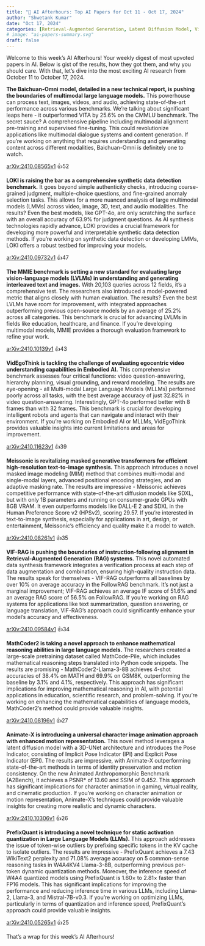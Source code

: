 ```yaml
---
title: "🌙 AI Afterhours: Top AI Papers for Oct 11 - Oct 17, 2024"
author: "Shwetank Kumar"
date: "Oct 17, 2024"
categories: [Retrieval-Augmented Generation, Latent Diffusion Model, Vision-Language Models, Synthetic Data Detection, Multimodal_Language_Models, Embodied AI, Large Language Models, Text-to-Image Synthesis, Natural Language Processing]
# image: "ai-papers-summary.svg"
draft: false
---
```


Welcome to this week's AI Afterhours! Your weekly digest of most upvoted papers in AI. Below is gist of the results, how they got them, and why you should care. With that, let's dive into the most exciting AI research from October 11 to October 17, 2024.

**The Baichuan-Omni model, detailed in a new technical report, is pushing the boundaries of multimodal large language models.** This powerhouse can process text, images, videos, and audio, achieving state-of-the-art performance across various benchmarks. We're talking about significant leaps here - it outperformed VITA by 25.6% on the CMMLU benchmark. The secret sauce? A comprehensive pipeline including multimodal alignment pre-training and supervised fine-tuning. This could revolutionize applications like multimodal dialogue systems and content generation. If you're working on anything that requires understanding and generating content across different modalities, Baichuan-Omni is definitely one to watch.

[arXiv:2410.08565v1](https://arxiv.org/pdf/2410.08565v1) 👍52

**LOKI is raising the bar as a comprehensive synthetic data detection benchmark.** It goes beyond simple authenticity checks, introducing coarse-grained judgment, multiple-choice questions, and fine-grained anomaly selection tasks. This allows for a more nuanced analysis of large multimodal models (LMMs) across video, image, 3D, text, and audio modalities. The results? Even the best models, like GPT-4o, are only scratching the surface with an overall accuracy of 63.9% for judgment questions. As AI synthesis technologies rapidly advance, LOKI provides a crucial framework for developing more powerful and interpretable synthetic data detection methods. If you're working on synthetic data detection or developing LMMs, LOKI offers a robust testbed for improving your models.

[arXiv:2410.09732v1](https://arxiv.org/pdf/2410.09732v1) 👍47

**The MMIE benchmark is setting a new standard for evaluating large vision-language models (LVLMs) in understanding and generating interleaved text and images.** With 20,103 queries across 12 fields, it's a comprehensive test. The researchers also introduced a model-powered metric that aligns closely with human evaluation. The results? Even the best LVLMs have room for improvement, with integrated approaches outperforming previous open-source models by an average of 25.2% across all categories. This benchmark is crucial for advancing LVLMs in fields like education, healthcare, and finance. If you're developing multimodal models, MMIE provides a thorough evaluation framework to refine your work.

[arXiv:2410.10139v1](https://arxiv.org/pdf/2410.10139v1) 👍43

**VidEgoThink is tackling the challenge of evaluating egocentric video understanding capabilities in Embodied AI.** This comprehensive benchmark assesses four critical functions: video question-answering, hierarchy planning, visual grounding, and reward modeling. The results are eye-opening - all Multi-modal Large Language Models (MLLMs) performed poorly across all tasks, with the best average accuracy of just 32.82% in video question-answering. Interestingly, GPT-4o performed better with 8 frames than with 32 frames. This benchmark is crucial for developing intelligent robots and agents that can navigate and interact with their environment. If you're working on Embodied AI or MLLMs, VidEgoThink provides valuable insights into current limitations and areas for improvement.

[arXiv:2410.11623v1](https://arxiv.org/pdf/2410.11623v1) 👍39

**Meissonic is revitalizing masked generative transformers for efficient high-resolution text-to-image synthesis.** This approach introduces a novel masked image modeling (MIM) method that combines multi-modal and single-modal layers, advanced positional encoding strategies, and an adaptive masking rate. The results are impressive - Meissonic achieves competitive performance with state-of-the-art diffusion models like SDXL, but with only 1B parameters and running on consumer-grade GPUs with 8GB VRAM. It even outperforms models like DALL-E 2 and SDXL in the Human Preference Score v2 (HPSv2), scoring 29.57. If you're interested in text-to-image synthesis, especially for applications in art, design, or entertainment, Meissonic's efficiency and quality make it a model to watch.

[arXiv:2410.08261v1](https://arxiv.org/pdf/2410.08261v1) 👍35

**VIF-RAG is pushing the boundaries of instruction-following alignment in Retrieval-Augmented Generation (RAG) systems.** This novel automated data synthesis framework integrates a verification process at each step of data augmentation and combination, ensuring high-quality instruction data. The results speak for themselves - VIF-RAG outperforms all baselines by over 10% on average accuracy in the FollowRAG benchmark. It's not just a marginal improvement; VIF-RAG achieves an average IF score of 51.6% and an average RAG score of 56.5% on FollowRAG. If you're working on RAG systems for applications like text summarization, question answering, or language translation, VIF-RAG's approach could significantly enhance your model's accuracy and effectiveness.

[arXiv:2410.09584v1](https://arxiv.org/pdf/2410.09584v1) 👍34

**MathCoder2 is taking a novel approach to enhance mathematical reasoning abilities in large language models.** The researchers created a large-scale pretraining dataset called MathCode-Pile, which includes mathematical reasoning steps translated into Python code snippets. The results are promising - MathCoder2-Llama-3-8B achieves 4-shot accuracies of 38.4% on MATH and 69.9% on GSM8K, outperforming the baseline by 3.1% and 4.1%, respectively. This approach has significant implications for improving mathematical reasoning in AI, with potential applications in education, scientific research, and problem-solving. If you're working on enhancing the mathematical capabilities of language models, MathCoder2's method could provide valuable insights.

[arXiv:2410.08196v1](https://arxiv.org/pdf/2410.08196v1) 👍27

**Animate-X is introducing a universal character image animation approach with enhanced motion representation.** This novel method leverages a latent diffusion model with a 3D-UNet architecture and introduces the Pose Indicator, consisting of Implicit Pose Indicator (IPI) and Explicit Pose Indicator (EPI). The results are impressive, with Animate-X outperforming state-of-the-art methods in terms of identity preservation and motion consistency. On the new Animated Anthropomorphic Benchmark (A2Bench), it achieves a PSNR* of 13.60 and SSIM of 0.452. This approach has significant implications for character animation in gaming, virtual reality, and cinematic production. If you're working on character animation or motion representation, Animate-X's techniques could provide valuable insights for creating more realistic and dynamic characters.

[arXiv:2410.10306v1](https://arxiv.org/pdf/2410.10306v1) 👍26

**PrefixQuant is introducing a novel technique for static activation quantization in Large Language Models (LLMs).** This approach addresses the issue of token-wise outliers by prefixing specific tokens in the KV cache to isolate outliers. The results are impressive - PrefixQuant achieves a 7.43 WikiText2 perplexity and 71.08% average accuracy on 5 common-sense reasoning tasks in W4A4KV4 Llama-3-8B, outperforming previous per-token dynamic quantization methods. Moreover, the inference speed of W4A4 quantized models using PrefixQuant is 1.60× to 2.81× faster than FP16 models. This has significant implications for improving the performance and reducing inference time in various LLMs, including Llama-2, Llama-3, and Mistral-7B-v0.3. If you're working on optimizing LLMs, particularly in terms of quantization and inference speed, PrefixQuant's approach could provide valuable insights.

[arXiv:2410.05265v1](https://arxiv.org/pdf/2410.05265v1) 👍25

That's a wrap for this week's AI Afterhours! 